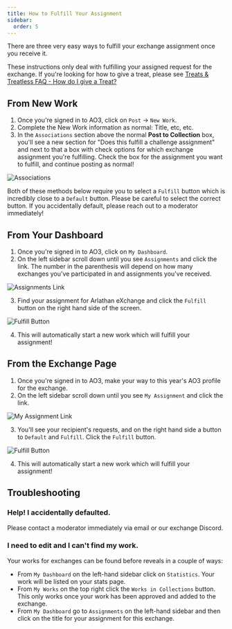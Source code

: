 ```yaml
---
title: How to Fulfill Your Assignment
sidebar:
  order: 5
---
```



There are three very easy ways to fulfill your exchange assignment once you
receive it.

<Aside type="note" icon="document">

These instructions only deal with fulfilling your assigned request for the
exchange. If you're looking for how to give a treat, please see
[Treats & Treatless FAQ - How do I give a Treat?](/docs/exchange/treats#how-do-i-give-a-treat)

</Aside>

## From New Work

1. Once you're signed in to AO3, click on `Post` -> `New Work`.
2. Complete the New Work information as normal: Title, etc, etc.
3. In the `Associations` section above the normal **Post to Collection** box,
   you'll see a new section for "Does this fulfill a challenge assignment" and
   next to that a box with check options for which exchange assignment you're
   fulfilling. Check the box for the assignment you want to fulfill, and
   continue posting as normal!

<Image
  src={associations}
  alt="Associations"
/>

<Aside type="caution">

Both of these methods below require you to select a `Fulfill` button which is
incredibly close to a `Default` button. Please be careful to select the correct
button. If you accidentally default, please reach out to a moderator
immediately!

</Aside>

## From Your Dashboard

1. Once you're signed in to AO3, click on `My Dashboard`.
2. On the left sidebar scroll down until you see `Assignments` and click the
   link. The number in the parenthesis will depend on how many exchanges you've
   participated in and assignments you've received.

<Image
  src={assignments}
  alt="Assignments Link"
/>

3. Find your assignment for Arlathan eXchange and click the `Fulfill` button on
   the right hand side of the screen.

<Image
  src={fulfillfromdash}
  alt="Fulfill Button"
/>

4. This will automatically start a new work which will fulfill your assignment!

## From the Exchange Page

1. Once you're signed in to AO3, make your way to this year's AO3 profile for
   the exchange.
2. On the left sidebar scroll down until you see `My Assignment` and click the
   link.

<Image
  src={myassignment}
  alt="My Assignment Link"
/>

3. You'll see your recipient's requests, and on the right hand side a button to
   `Default` and `Fulfill`. Click the `Fulfill` button.

<Image
  src={fulfillfromexchange}
  alt="Fulfill Button"
/>

4. This will automatically start a new work which will fulfill your assignment!

## Troubleshooting

### Help! I accidentally defaulted.

Please contact a moderator immediately via email or our exchange Discord.

### I need to edit and I can't find my work.

Your works for exchanges can be found before reveals in a couple of ways:

- From `My Dashboard` on the left-hand sidebar click on `Statistics`. Your work
  will be listed on your stats page.
- From `My Works` on the top right click the `Works in Collections` button. This
  only works once your work has been approved and added to the exchange.
- From `My Dashboard` go to `Assignments` on the left-hand sidebar and then
  click on the title for your assignment for this exchange.
